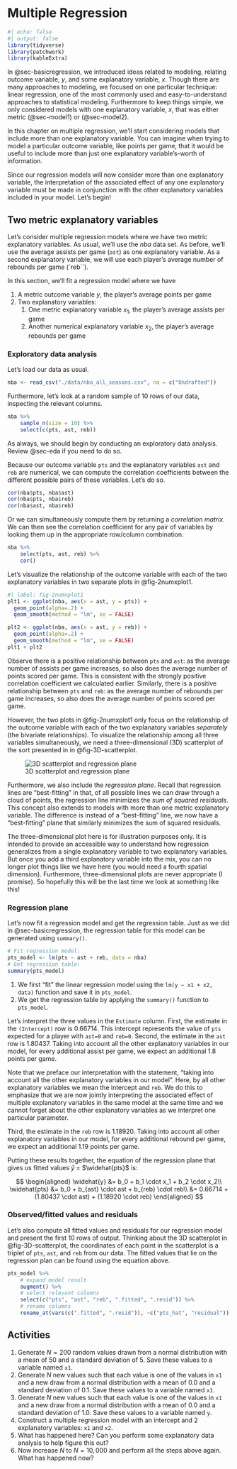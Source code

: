 # Multiple Regression {#sec-multipleregression}

```r
#| echo: false
#| output: false
library(tidyverse)
library(patchwork)
library(kableExtra)
```

In @sec-basicregression, we introduced ideas related to modeling, relating outcome variable, $y$, and some explanatory variable, $x$. Though there are many approaches to modeling, we focused on one particular technique: linear regression, one of the most commonly used and easy-to-understand approaches to statistical modeling. Furthermore to keep things simple, we only considered models with one explanatory variable, $x$, that was either metric (@sec-model1) or (@sec-model2).

In this chapter on multiple regression, we’ll start considering models that include more than one explanatory variable. You can imagine when trying to model a particular outcome variable, like points per game, that it would be useful to include more than just one explanatory variable’s-worth of information.

Since our regression models will now consider more than one explanatory variable, the interpretation of the associated effect of any one explanatory variable must be made in conjunction with the other explanatory variables included in your model. Let’s begin!


## Two metric explanatory variables

Let's consider multiple regression models where we have two metric explanatory variables. As usual, we'll use the $nba$ data set.  As before, we'll use the average assists per game (`ast`) as one explanatory variable.  As a second explanatory variable, we will use each player's average number of rebounds per game (`reb``).

In this section, we'll fit a regression model where we have 

1. A metric outcome variable $y$, the player's average points per game
1. Two explanatory variables:
    1. One metric explanatory variable $x_1$, the player's average assists per game
    1. Another numerical explanatory variable $x_2$, the player's average rebounds per game


### Exploratory data analysis

Let's load our data as usual.

```r
nba <- read_csv("./data/nba_all_seasons.csv", na = c("Undrafted"))
```

Furthermore, let's look at a random sample of 10 rows of our data, inspecting the relevant columns.

```r
nba %>%
    sample_n(size = 10) %>%
    select(c(pts, ast, reb))
```

As always, we should begin by conducting an exploratory data analysis. Review @sec-eda if you need to do so.

Because our outcome variable `pts` and the explanatory variables `ast` and `reb` are numerical, we can compute the correlation coefficients between the different possible pairs of these variables.  Let's do so.

```r
cor(nba$pts, nba$ast)
cor(nba$pts, nba$reb)
cor(nba$ast, nba$reb)
```

Or we can simultaneously compute them by returning a *correlation matrix*. We can then see the correlation coefficient for any pair of variables by looking them up in the appropriate row/column combination.

```r
nba %>%
    select(pts, ast, reb) %>%
    cor()
```

Let's visualize the relationship of the outcome variable with each of the two explanatory variables in two separate plots in @fig-2numxplot1.

```r
#| label: fig-2numxplot1
plt1 <- ggplot(nba, aes(x = ast, y = pts)) +
  geom_point(alpha=.2) +
  geom_smooth(method = "lm", se = FALSE)

plt2 <- ggplot(nba, aes(x = ast, y = reb)) +
  geom_point(alpha=.2) +
  geom_smooth(method = "lm", se = FALSE)
plt1 + plt2
```


Observe there is a positive relationship between `pts` and `ast`: as the average number of assists per game increases, so also does the average number of points scored per game.  This is consistent with the strongly positive correlation coefficient we calculated earlier. Similarly, there is a positive relationship between `pts` and `reb`: as the average number of rebounds per game increases, so also does the average number of points scored per game.

However, the two plots in @fig-2numxplot1 only focus on the relationship of the outcome variable with each of the two explanatory variables *separately* (the bivariate relationships). To visualize the relationship among all three variables simultaneously, we need a three-dimensional (3D) scatterplot of the sort presented in in @fig-3D-scatterplot.


![3D scatterplot and regression plane](images/credit_card_balance_regression_plane.png)

Furthermore, we also include the *regression plane*. Recall that regression lines are "best-fitting" in that, of all possible lines we can draw through a cloud of points, the regression line minimizes the *sum of squared residuals*. This concept also extends to models with more than one metric explanatory variable. The difference is instead of a "best-fitting" line, we now have a "best-fitting" plane that similarly minimizes the sum of squared residuals.

::: {.callout-important}
The three-dimensional plot here is for illustration purposes only. It is intended to provide an accessible way to understand how regression generalizes from a single explanatory variable to two explanatory variables.  But once you add a third explanatory variable into the mix, you can no longer plot things like we have here (you would need a fourth spatial dimension).  Furthermore, three-dimensional plots are never appropriate (I promise).  So hopefully this will be the last time we look at something like this!
:::



### Regression plane {#sec-model3table}

Let's now fit a regression model and get the regression table. Just as we did in @sec-basicregression, the regression table for this model can be generated using `summary()`.

```r
# Fit regression model:
pts_model <- lm(pts ~ ast + reb, data = nba)
# Get regression table:
summary(pts_model)
```


1. We first "fit" the linear regression model using the `lm(y ~ x1 + x2, data)` function and save it in `pts_model`.
1. We get the regression table by applying the `summary()` function to `pts_model`.

Let's interpret the three values in the `Estimate` column. First, the estimate in the `(Intercept)` row is 0.66714. This intercept represents the value of `pts` expected for a player with `ast=0` and `reb=0`.  Second, the estimate in the `ast` row is 1.80437. Taking into account all the other explanatory variables in our model, for every additional assist per game, we expect an additional 1.8 points per game.

Note that we preface our interpretation with the statement, "taking into account all the other explanatory variables in our model".  Here, by all other explanatory variables we mean the intercept and `reb`. We do this to emphasize that we are now jointly interpreting the associated effect of multiple explanatory variables in the same model at the same time and we cannot forget about the other explanatory variables as we interpret one particular parameter.

Third, the estimate in the `reb` row is 1.18920. Taking into account all other explanatory variables in our model, for every additional rebound per game, we expect an additional 1.19 points per game.

Putting these results together, the equation of the regression plane that gives us fitted values $\widehat{y}$ = $\widehat{pts}$ is:

$$
\begin{aligned}
\widehat{y} &= b_0 + b_1 \cdot x_1 +  b_2 \cdot x_2\\
\widehat{pts} &= b_0 + b_{ast} \cdot ast + b_{reb} \cdot reb\\
&= 0.66714 + (1.80437 \cdot ast) + (1.18920 \cdot reb)
\end{aligned}
$$


### Observed/fitted values and residuals {#sec-model3points}

Let's also compute all fitted values and residuals for our regression model and present the first 10 rows of output. Thinking about the 3D scatterplot in @fig-3D-scatterplot, the coordinates of each point in the scatterplot is a triplet of `pts`, `ast`, and `reb` from our data.  The fitted values that lie on the regression plan can be found using the equation above.


```r
pts_model %>%
    # expand model result
    augment() %>%
    # select relevant columns
    select(c("pts", "ast", "reb", ".fitted", ".resid")) %>%
    # rename columns
    rename_at(vars(c(".fitted", ".resid")), ~c("pts_hat", "residual"))
```



## Activities

1. Generate $N=200$ random values drawn from a normal distribution with a mean of $50$ and a standard deviation of $5$. Save these values to a variable named `x1`.
1. Generate $N$ new values such that each value is one of the values in `x1` and a new draw from a normal distribution with a mean of $0.0$ and a standard deviation of $0.1$. Save these values to a variable named `x1`.
1. Generate $N$ new values such that each value is one of the values in `x1` and a new draw from a normal distribution with a mean of $0.0$ and a standard deviation of $1.0$. Save these values to a variable named `y`.
1. Construct a multiple regression model with an intercept and 2 explanatory variables: `x1` and `x2`.
1. What has happened here?  Can you perform some explanatory data analysis to help figure this out?
1. Now increase $N$ to $N=10,000$ and perform all the steps above again.  What has happened now?